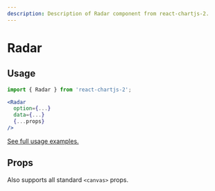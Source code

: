 ```yaml
---
description: Description of Radar component from react-chartjs-2.
---
```



# Radar

## Usage

```jsx
import { Radar } from 'react-chartjs-2';

<Radar
  option={...}
  data={...}
  {...props}
/>
```

[See full usage examples.](/tags/radar-chart)

## Props

Also supports all standard `<canvas>` props.

<PropsTable component='Radar' />
